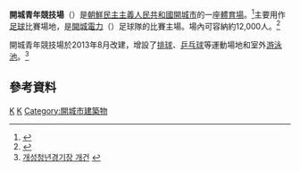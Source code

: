 '''開城青年競技場'''（{{kor|개성청년경기장}}）是[[朝鮮民主主義人民共和國|朝鮮民主主義人民共和國]][[開城市|開城市]]的一座[[體育場|體育場]]。<ref>{{Cite web |url=http://www.wikimapia.org/5066304/ko/%EA%B0%9C%EC%84%B1%EC%B2%AD%EB%85%84%EA%B2%BD%EA%B8%B0%EC%9E%A5 |title=개성청년경기장 - 개성특급시 |access-date=2022-02-12 |archive-date=2020-12-04 |archive-url=https://web.archive.org/web/20201204114619/http://wikimapia.org/5066304/ko/%EA%B0%9C%EC%84%B1%EC%B2%AD%EB%85%84%EA%B2%BD%EA%B8%B0%EC%9E%A5 |dead-url=no }}</ref>主要用作[[足球|足球]]比賽場地，是[[開城電力|開城電力]]（{{kor|개성 전력}}）足球隊的比賽主場。場內可容納約12,000人。<ref>{{Cite web |url=http://www.worldstadiums.com/asia/countries/north_korea.shtml |title=World Stadiums - Stadiums in North Korea |access-date=2015-01-10 |archive-date=2001-11-03 |archive-url=https://web.archive.org/web/20011103031453/http://www.worldstadiums.com/asia/countries/north_korea.shtml |dead-url=yes }}</ref>

開城青年競技場於2013年8月改建，增設了[[排球|排球]]、[[乒乓球|乒乓球]]等運動場地和室外[[游泳池|游泳池]]。<ref>[http://www.kcna.co.jp/calendar/2013/08/08-09/2013-0809-010.html 개성청년경기장 개건] {{webarchive|url=https://web.archive.org/web/20141012003728/http://www.kcna.co.jp/calendar/2013/08/08-09/2013-0809-010.html |date=2014-10-12 }}</ref>

==參考資料==
{{reflist}}

{{Coord|37.980942|126.561084|display=title|format=dms|type:landmark_scale:3000}}

[[Category:朝鮮足球場|K]]
[[Category:朝鮮體育場地|K]]
[[Category:開城市建築物|Category:開城市建築物]]